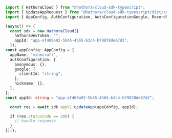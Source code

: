 ```typescript UpdateApp.ts
import { HathoraCloud } from "@hathora/cloud-sdk-typescript";
import { UpdateAppRequest } from "@hathora/cloud-sdk-typescript/dist/sdk/models/operations";
import { AppConfig, AuthConfiguration, AuthConfigurationGoogle, RecordStringNever } from "@hathora/cloud-sdk-typescript/dist/sdk/models/shared";

(async() => {
  const sdk = new HathoraCloud({
    hathoraDevToken: "",
    appId: "app-af469a92-5b45-4565-b3c4-b79878de67d2",
  });
const appConfig: AppConfig = {
  appName: "minecraft",
  authConfiguration: {
    anonymous: {},
    google: {
      clientId: "string",
    },
    nickname: {},
  },
};
const appId: string = "app-af469a92-5b45-4565-b3c4-b79878de67d2";

  const res = await sdk.appV1.updateApp(appConfig, appId);

  if (res.statusCode == 200) {
    // handle response
  }
})();
```

